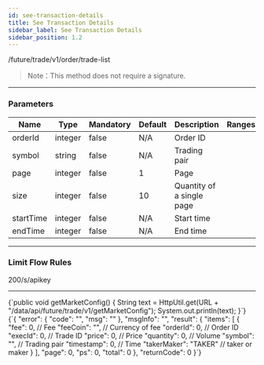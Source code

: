 ```yaml
---
id: see-transaction-details
title: See Transaction Details
sidebar_label: See Transaction Details
sidebar_position: 1.2
---
```


/future/trade/v1/order/trade-list

> Note：This method does not require a signature.

---

### Parameters

| Name | Type | Mandatory | Default | Description | Ranges |
| --- | --- | --- | --- | --- | --- |
| orderId | integer | false | N/A | Order ID |  |
| symbol | string | false | N/A | Trading pair |  |
| page | integer | false | 1 | Page |  |
| size | integer | false | 10 | Quantity of a single page |  |
| startTime | integer | false | N/A | Start time |  |
| endTime | integer | false | N/A | End time |  |

---

### Limit Flow Rules

200/s/apikey

---


<CodeBlock language="java" title="Java">
  {`public void getMarketConfig() {
    String text = HttpUtil.get(URL + "/data/api/future/trade/v1/getMarketConfig");
    System.out.println(text);
}`}
</CodeBlock>

<CodeBlock language="json" title="Response">
  {`{
  "error": {
    "code": "",
    "msg": ""
  },
  "msgInfo": "",
  "result": {
    "items": [
      {
        "fee": 0,              // Fee
        "feeCoin": "",         // Currency of fee
        "orderId": 0,          // Order ID
        "execId": 0,           // Trade ID
        "price": 0,            // Price
        "quantity": 0,         // Volume
        "symbol": "",          // Trading pair
        "timestamp": 0,        // Time
        "takerMaker": "TAKER"  // taker or maker
      }
    ],
    "page": 0,
    "ps": 0,
    "total": 0
  },
  "returnCode": 0
}`}
</CodeBlock>
